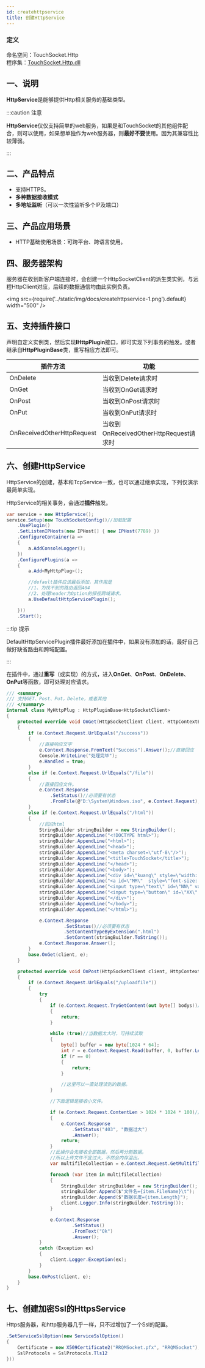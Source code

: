 ```yaml
---
id: createhttpservice
title: 创建HttpService
---
```


### 定义

命名空间：TouchSocket.Http <br/>
程序集：[TouchSocket.Http.dll](https://www.nuget.org/packages/TouchSocket.Http)


## 一、说明

**HttpService**是能够提供Http相关服务的基础类型。

:::caution 注意

**HttpService**仅仅支持简单的web服务，如果是和TouchSocket的其他组件配合，则可以使用，如果想单独作为web服务器，则**最好不要**使用。因为其兼容性比较薄弱。

:::  

## 二、产品特点

- 支持HTTPS。
- **多种数据接收模式**
- **多地址监听**（可以一次性监听多个IP及端口）

## 三、产品应用场景

- HTTP基础使用场景：可跨平台、跨语言使用。


## 四、服务器架构

服务器在收到新客户端连接时，会创建一个HttpSocketClient的派生类实例，与远程HttpClient对应，后续的数据通信均由此实例负责。

<img src={require('../static/img/docs/createhttpservice-1.png').default} width="500" />


## 五、支持插件接口

声明自定义实例类，然后实现**IHttpPlugin**接口，即可实现下列事务的触发。或者继承自**HttpPluginBase**类，重写相应方法即可。

|  插件方法| 功能 |
| --- | --- |
| OnDelete | 当收到Delete请求时 |
| OnGet | 当收到OnGet请求时 |
| OnPost | 当收到OnPost请求时 |
| OnPut | 当收到OnPut请求时 |
| OnReceivedOtherHttpRequest | 当收到OnReceivedOtherHttpRequest请求时 |


## 六、创建HttpService

HttpService的创建，基本和TcpService一致，也可以通过继承实现，下列仅演示最简单实现。

HttpService的相关事务，会通过**插件**触发。

```csharp
var service = new HttpService();
service.Setup(new TouchSocketConfig()//加载配置
    .UsePlugin()
    .SetListenIPHosts(new IPHost[] { new IPHost(7789) })
    .ConfigureContainer(a =>
    {
        a.AddConsoleLogger();
    })
    .ConfigurePlugins(a =>
    {
        a.Add<MyHttpPlug>();

        //default插件应该最后添加，其作用是
        //1、为找不到的路由返回404
        //2、处理header为Option的探视跨域请求。
        a.UseDefaultHttpServicePlugin();

    }))
    .Start();
```

:::tip 提示

DefaultHttpServicePlugin插件最好添加在插件中，如果没有添加的话，最好自己做好缺省路由和跨域配置。

:::  

在插件中，通过**重写**（或实现）的方式，进入**OnGet**、**OnPost**、**OnDelete**、**OnPut**等函数，即可处理对应请求。

```csharp
/// <summary>
/// 支持GET、Post、Put，Delete，或者其他
/// </summary>
internal class MyHttpPlug : HttpPluginBase<HttpSocketClient>
{
    protected override void OnGet(HttpSocketClient client, HttpContextEventArgs e)
    {
        if (e.Context.Request.UrlEquals("/success"))
        {
            //直接响应文字
            e.Context.Response.FromText("Success").Answer();//直接回应
            Console.WriteLine("处理完毕");
            e.Handled = true;
        }
        else if (e.Context.Request.UrlEquals("/file"))
        {
            //直接回应文件。
            e.Context.Response
                .SetStatus()//必须要有状态
                .FromFile(@"D:\System\Windows.iso", e.Context.Request);
        }
        else if (e.Context.Request.UrlEquals("/html"))
        {
            //回应html
            StringBuilder stringBuilder = new StringBuilder();
            stringBuilder.AppendLine("<!DOCTYPE html>");
            stringBuilder.AppendLine("<html>");
            stringBuilder.AppendLine("<head>");
            stringBuilder.AppendLine("<meta charset=\"utf-8\"/>");
            stringBuilder.AppendLine("<title>TouchSocket</title>");
            stringBuilder.AppendLine("</head>");
            stringBuilder.AppendLine("<body>");
            stringBuilder.AppendLine("<div id=\"kuang\" style=\"width: 50%;height: 85%;left: 25%;top:15%;position: absolute;\">");
            stringBuilder.AppendLine("<a id=\"MM\"  style=\"font-size: 30px;font-family: 微软雅黑;width: 100%;\">王二麻子</a>");
            stringBuilder.AppendLine("<input type=\"text\" id=\"NN\" value=\"\" style=\"font-size: 30px;width:100%;position: relative;top: 30px;\"/>");
            stringBuilder.AppendLine("<input type=\"button\" id=\"XX\" value=\"我好\" style=\"font-size: 30px;width: 100%;position: relative;top: 60px;\" onclick=\"javascrip
            stringBuilder.AppendLine("</div>");
            stringBuilder.AppendLine("</body>");
            stringBuilder.AppendLine("</html>");

            e.Context.Response
                     .SetStatus()//必须要有状态
                     .SetContentTypeByExtension(".html")
                     .SetContent(stringBuilder.ToString());
            e.Context.Response.Answer();
        }
        base.OnGet(client, e);
    }

    protected override void OnPost(HttpSocketClient client, HttpContextEventArgs e)
    {
        if (e.Context.Request.UrlEquals("/uploadfile"))
        {
            try
            {
                if (e.Context.Request.TryGetContent(out byte[] bodys))//一次性获取请求体
                {
                    return;
                }

                while (true)//当数据太大时，可持续读取
                {
                    byte[] buffer = new byte[1024 * 64];
                    int r = e.Context.Request.Read(buffer, 0, buffer.Length);
                    if (r == 0)
                    {
                        return;
                    }

                    //这里可以一直处理读到的数据。
                }

                //下面逻辑是接收小文件。

                if (e.Context.Request.ContentLen > 1024 * 1024 * 100)//全部数据体超过100Mb则直接拒绝接收。
                {
                    e.Context.Response
                        .SetStatus("403", "数据过大")
                        .Answer();
                    return;
                }
                //此操作会先接收全部数据，然后再分割数据。
                //所以上传文件不宜过大，不然会内存溢出。
                var multifileCollection = e.Context.Request.GetMultifileCollection();

                foreach (var item in multifileCollection)
                {
                    StringBuilder stringBuilder = new StringBuilder();
                    stringBuilder.Append($"文件名={item.FileName}\t");
                    stringBuilder.Append($"数据长度={item.Length}");
                    client.Logger.Info(stringBuilder.ToString());
                }

                e.Context.Response
                        .SetStatus()
                        .FromText("Ok")
                        .Answer();
            }
            catch (Exception ex)
            {
                client.Logger.Exception(ex);
            }
        }
        base.OnPost(client, e);
    }
}
```

## 七、创建加密Ssl的HttpsService

Https服务器，和http服务器几乎一样，只不过增加了一个Ssl的配置。

```csharp
.SetServiceSslOption(new ServiceSslOption() 
{ 
    Certificate = new X509Certificate2("RRQMSocket.pfx", "RRQMSocket"), 
    SslProtocols = SslProtocols.Tls12 
}))
```

